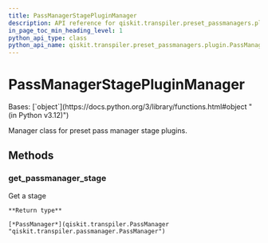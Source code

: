 ```yaml
---
title: PassManagerStagePluginManager
description: API reference for qiskit.transpiler.preset_passmanagers.plugin.PassManagerStagePluginManager
in_page_toc_min_heading_level: 1
python_api_type: class
python_api_name: qiskit.transpiler.preset_passmanagers.plugin.PassManagerStagePluginManager
---
```


# PassManagerStagePluginManager

<Class id="qiskit.transpiler.preset_passmanagers.plugin.PassManagerStagePluginManager" isDedicatedPage={true} github="https://github.com/qiskit/qiskit/tree/stable/0.45/qiskit/transpiler/preset_passmanagers/plugin.py" signature="qiskit.transpiler.preset_passmanagers.plugin.PassManagerStagePluginManager" modifiers="class">
  Bases: [`object`](https://docs.python.org/3/library/functions.html#object "(in Python v3.12)")

  Manager class for preset pass manager stage plugins.

  ## Methods

  ### get\_passmanager\_stage

  <Function id="qiskit.transpiler.preset_passmanagers.plugin.PassManagerStagePluginManager.get_passmanager_stage" signature="get_passmanager_stage(stage_name, plugin_name, pm_config, optimization_level=None)">
    Get a stage

    **Return type**

    [*PassManager*](qiskit.transpiler.PassManager "qiskit.transpiler.passmanager.PassManager")
  </Function>
</Class>

